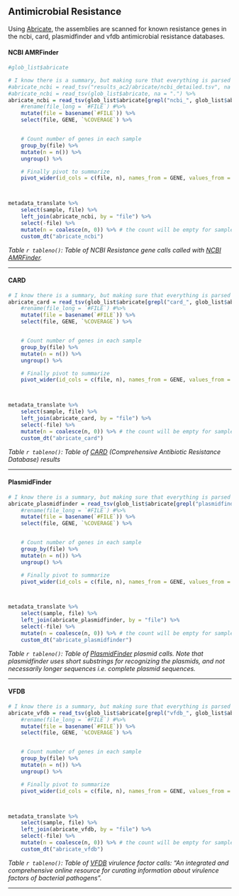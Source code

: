 ## Antimicrobial Resistance

Using [Abricate](https://github.com/tseemann/abricate#abricate), the assemblies are scanned for known resistance genes in the ncbi, card, plasmidfinder and vfdb antimicrobial resistance databases.


#### NCBI AMRFinder

```r

#glob_list$abricate

# I know there is a summary, but making sure that everything is parsed as numbers is just easier if I do my own pivot.
#abricate_ncbi = read_tsv("results_ac2/abricate/ncbi_detailed.tsv", na = ".") %>%
#abricate_ncbi = read_tsv(glob_list$abricate, na = ".") %>%
abricate_ncbi = read_tsv(glob_list$abricate[grepl("ncbi_", glob_list$abricate)], na = ".") %>%
    #rename(file_long = `#FILE`) #%>%
    mutate(file = basename(`#FILE`)) %>%
    select(file, GENE, `%COVERAGE`) %>%


    # Count number of genes in each sample
    group_by(file) %>%
    mutate(n = n()) %>%
    ungroup() %>%

    # Finally pivot to summarize
    pivot_wider(id_cols = c(file, n), names_from = GENE, values_from = `%COVERAGE`)



metadata_translate %>% 
    select(sample, file) %>%
    left_join(abricate_ncbi, by = "file") %>%
    select(-file) %>%
    mutate(n = coalesce(n, 0)) %>% # the count will be empty for samples without matches otherwise
    custom_dt("abricate_ncbi")


```


*Table `r tableno()`: Table of NCBI Resistance gene calls called with [NCBI AMRFinder](https://www.ncbi.nlm.nih.gov/pmc/articles/PMC6811410/).*

---

#### CARD

```r

# I know there is a summary, but making sure that everything is parsed as numbers is just easier if I do my own pivot.
abricate_card = read_tsv(glob_list$abricate[grepl("card_", glob_list$abricate)], na = ".") %>%
    #rename(file_long = `#FILE`) #%>%
    mutate(file = basename(`#FILE`)) %>%
    select(file, GENE, `%COVERAGE`) %>%


    # Count number of genes in each sample
    group_by(file) %>%
    mutate(n = n()) %>%
    ungroup() %>%

    # Finally pivot to summarize
    pivot_wider(id_cols = c(file, n), names_from = GENE, values_from = `%COVERAGE`)



metadata_translate %>% 
    select(sample, file) %>%
    left_join(abricate_card, by = "file") %>%
    select(-file) %>%
    mutate(n = coalesce(n, 0)) %>% # the count will be empty for samples without matches otherwise
    custom_dt("abricate_card")


```

*Table `r tableno()`: Table of [CARD](https://card.mcmaster.ca/) (Comprehensive Antibiotic Resistance Database) results*

---

#### PlasmidFinder

```r

# I know there is a summary, but making sure that everything is parsed as numbers is just easier if I do my own pivot.
abricate_plasmidfinder = read_tsv(glob_list$abricate[grepl("plasmidfinder_", glob_list$abricate)], na = ".") %>%
    #rename(file_long = `#FILE`) #%>%
    mutate(file = basename(`#FILE`)) %>%
    select(file, GENE, `%COVERAGE`) %>%


    # Count number of genes in each sample
    group_by(file) %>%
    mutate(n = n()) %>%
    ungroup() %>%

    # Finally pivot to summarize
    pivot_wider(id_cols = c(file, n), names_from = GENE, values_from = `%COVERAGE`)



metadata_translate %>% 
    select(sample, file) %>%
    left_join(abricate_plasmidfinder, by = "file") %>%
    select(-file) %>%
    mutate(n = coalesce(n, 0)) %>% # the count will be empty for samples without matches otherwise
    custom_dt("abricate_plasmidfinder")


```

*Table `r tableno()`: Table of [PlasmidFinder](https://cge.cbs.dtu.dk/services/PlasmidFinder/) plasmid calls. Note that plasmidfinder uses short substrings for recognizing the plasmids, and not necessarily longer sequences i.e. complete plasmid sequences.*

---

#### VFDB

```r

# I know there is a summary, but making sure that everything is parsed as numbers is just easier if I do my own pivot.
abricate_vfdb = read_tsv(glob_list$abricate[grepl("vfdb_", glob_list$abricate)], na = ".") %>%
    #rename(file_long = `#FILE`) #%>%
    mutate(file = basename(`#FILE`)) %>%
    select(file, GENE, `%COVERAGE`) %>%


    # Count number of genes in each sample
    group_by(file) %>%
    mutate(n = n()) %>%
    ungroup() %>%

    # Finally pivot to summarize
    pivot_wider(id_cols = c(file, n), names_from = GENE, values_from = `%COVERAGE`)



metadata_translate %>% 
    select(sample, file) %>%
    left_join(abricate_vfdb, by = "file") %>%
    select(-file) %>%
    mutate(n = coalesce(n, 0)) %>% # the count will be empty for samples without matches otherwise
    custom_dt("abricate_vfdb")


```

*Table `r tableno()`: Table of [VFDB](http://www.mgc.ac.cn/VFs/main.htm) virulence factor calls: "An integrated and comprehensive online resource for curating information about virulence factors of bacterial pathogens".*





---